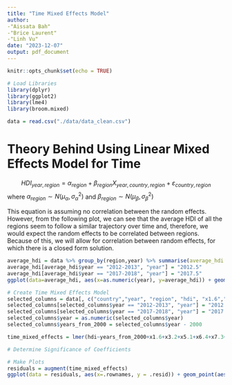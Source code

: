 ```yaml
---
title: "Time Mixed Effects Model"
author: 
-"Aissata Bah"
-"Brice Laurent"
-"Linh Vu"
date: "2023-12-07"
output: pdf_document
---
```


```r
knitr::opts_chunk$set(echo = TRUE)
```

```r
# Load Libraries
library(dplyr)
library(ggplot2)
library(lme4)
library(broom.mixed)

data = read.csv("./data/data_clean.csv")
```

# Theory Behind Using Linear Mixed Effects Model for Time

$$HDI_{year,region} = \alpha_{region}+\beta_{region}X_{year,country,region}+\varepsilon_{country,region}$$
where $\alpha_{region}\sim N(\mu_{\alpha},\sigma_{\alpha}^2)$ and $\beta_{region}\sim N(\mu_{\beta},\sigma_{\beta}^2)$

This equation is assuming no correlation between the random effects. However, from the following plot, we can see that the average HDI of all the regions seem to follow a similar trajectory over time and, therefore, we would expect the random effects to be correlated between regions. Because of this, we will allow for correlation between random effects, for which there is a closed form solution. 

```r
average_hdi = data %>% group_by(region,year) %>% summarise(average_hdi = mean(hdi))
average_hdi[average_hdi$year == "2012-2013", "year"] = "2012.5"
average_hdi[average_hdi$year == "2017-2018", "year"] = "2017.5"
ggplot(data=average_hdi, aes(x=as.numeric(year), y=average_hdi)) + geom_line(aes(color = region))
```


```r
# Create Time Mixed Effects Model
selected_columns = data[, c("country","year", "region", "hdi", "x1.6","x3.2", "x5.1", "x6.4", "x7.3")]
selected_columns[selected_columns$year == "2012-2013", "year"] = "2012.5"
selected_columns[selected_columns$year == "2017-2018", "year"] = "2017.5"
selected_columns$year = as.numeric(selected_columns$year)
selected_columns$years_from_2000 = selected_columns$year - 2000

time_mixed_effects = lmer(hdi~years_from_2000+x1.6+x3.2+x5.1+x6.4+x7.3+(1+years_from_2000|region),data=selected_columns)
```

```r
# Determine Significance of Coefficients

```

```r
# Make Plots
residuals = augment(time_mixed_effects)
ggplot(data = residuals, aes(x=.rownames, y = .resid)) + geom_point(aes(color = region))
```